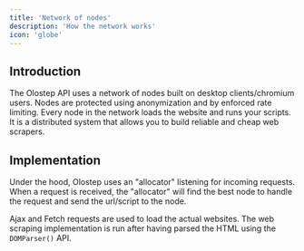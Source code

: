 ```yaml
---
title: 'Network of nodes'
description: 'How the network works'
icon: 'globe'
---
```


## Introduction
The Olostep API uses a network of nodes built on desktop clients/chromium users. Nodes are protected using anonymization and by enforced rate limiting.
Every node in the network loads the website and runs your scripts. It is a distributed system that allows you to build reliable and cheap web scrapers.

## Implementation
Under the hood, Olostep uses an "allocator" listening for incoming requests. When a request is received, the "allocator" will find the best node to handle the request and send the url/script to the node.

Ajax and Fetch requests are used to load the actual websites. The web scraping implementation is run after having parsed the HTML using the `DOMParser()` API.

